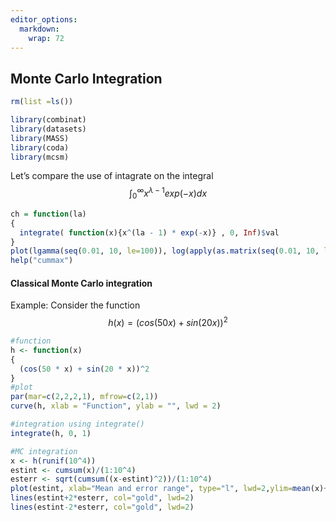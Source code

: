 ```yaml
---
editor_options: 
  markdown: 
    wrap: 72
---
```


## Monte Carlo Integration  
```r
rm(list =ls())
```

```r
library(combinat)
library(datasets)
library(MASS)
library(coda)
library(mcsm)
```

Let's compare the use of intagrate on the integral  
$$
\int_0^\infty x^{\lambda -1}exp(-x)dx
$$

```r
ch = function(la)
{
  integrate( function(x){x^(la - 1) * exp(-x)} , 0, Inf)$val
}
plot(lgamma(seq(0.01, 10, le=100)), log(apply(as.matrix(seq(0.01, 10, le=100)), 1, ch)), xlab="log(integrate(f))", ylab=expression(log(Gamma(lambda))), pch=19, cex=.6)
help("cummax")
```

#### Classical Monte Carlo integration  
Example: Consider the function  
$$
h(x) = (cos(50x) + sin(20x))^2
$$
```r
#function
h <- function(x)
{
  (cos(50 * x) + sin(20 * x))^2
}
#plot
par(mar=c(2,2,2,1), mfrow=c(2,1))
curve(h, xlab = "Function", ylab = "", lwd = 2)

#integration using integrate()
integrate(h, 0, 1)

#MC integration
x <- h(runif(10^4))
estint <- cumsum(x)/(1:10^4)
esterr <- sqrt(cumsum((x-estint)^2))/(1:10^4)
plot(estint, xlab="Mean and error range", type="l", lwd=2,ylim=mean(x)+20*c(-esterr[10^4], esterr[10^4]), ylab="")
lines(estint+2*esterr, col="gold", lwd=2)
lines(estint-2*esterr, col="gold", lwd=2)
```






